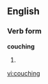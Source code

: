 ==English==
{{wikipedia}}
===Verb form===
'''couching'''
#{{present participle of|couch}}

[[vi:couching]]